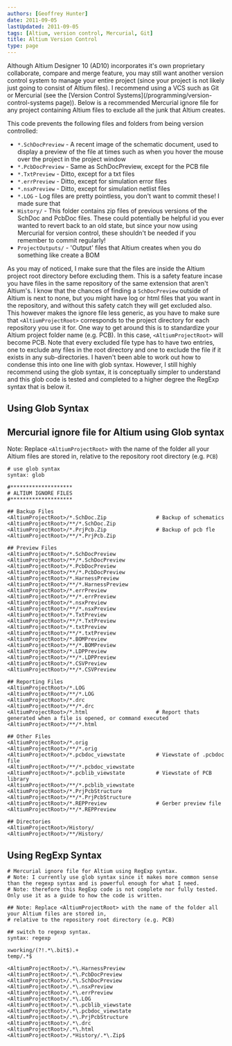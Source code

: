 ```yaml
---
authors: [Geoffrey Hunter]
date: 2011-09-05
lastUpdated: 2011-09-05
tags: [Altium, version control, Mercurial, Git]
title: Altium Version Control
type: page
---
```


Although Altium Designer 10 (AD10) incorporates it's own proprietary collaborate, compare and merge feature, you may still want another version control system to manage your entire project (since your project is not likely just going to consist of Altium files). I recommend using a VCS such as Git or Mercurial (see the [Version Control Systems](/programming/version-control-systems page)). Below is a recommended Mercurial ignore file for any project containing Altium files to exclude all the junk that Altium creates.

This code prevents the following files and folders from being version controlled:

* `*.SchDocPreview` - A recent image of the schematic document, used to display a preview of the file at times such as when you hover the mouse over the project in the project window
* `*.PcbDocPreview` - Same as SchDocPreview, except for the PCB file
* `*.TxtPreview` - Ditto, except for a txt files
* `*.errPreview` - Ditto, except for simulation error files
* `*.nsxPreview` - Ditto, except for simulation netlist files
* `*.LOG` - Log files are pretty pointless, you don't want to commit these! I made sure that
* `History/` - This folder contains zip files of previous versions of the SchDoc and PcbDoc files. These could potentially be helpful id you ever wanted to revert back to an old state, but since your now using Mercurial for version control, these shouldn't be needed if you remember to commit regularly!
* `ProjectOutputs/` - 'Output' files that Altium creates when you do something like create a BOM

As you may of noticed, I make sure that the files are inside the Altium project root directory before excluding them. This is a safety feature incase you have files in the same repository of the same extension that aren't Altium's. I know that the chances of finding a `SchDocPreview` outside of Altium is next to none, but you might have log or html files that you want in the repository, and without this safety catch they will get excluded also. This however makes the ignore file less generic, as you have to make sure that `<AltiumProjectRoot>` corresponds to the project directory for each repository you use it for. One way to get around this is to standardize your Altium project folder name (e.g. PCB). In this case, `<AltiumProjectRoot>` will become PCB. Note that every excluded file type has to have two entries, one to exclude any files in the root directory and one to exclude the file if it exists in any sub-directories. I haven't been able to work out how to condense this into one line with glob syntax. However, I still highly recommend using the glob syntax, it is conceptually simpler to understand and this glob code is tested and completed to a higher degree the RegExp syntax that is below it.

## Using Glob Syntax

## Mercurial ignore file for Altium using Glob syntax

Note: Replace `<AltiumProjectRoot>` with the name of the folder all your Altium files are stored in, relative to the repository root directory (e.g. `PCB`)

```text
# use glob syntax  
syntax: glob

#********************  
# ALTIUM IGNORE FILES  
#********************

## Backup Files  
<AltiumProjectRoot>/*.SchDoc.Zip                # Backup of schematics  
<AltiumProjectRoot>/**/*.SchDoc.Zip  
<AltiumProjectRoot>/*.PrjPcb.Zip                # Backup of pcb fle  
<AltiumProjectRoot>/**/*.PrjPcb.Zip

## Preview Files  
<AltiumProjectRoot>/*.SchDocPreview  
<AltiumProjectRoot>/**/*.SchDocPreview  
<AltiumProjectRoot>/*.PcbDocPreview  
<AltiumProjectRoot>/**/*.PcbDocPreview  
<AltiumProjectRoot>/*.HarnessPreview  
<AltiumProjectRoot>/**/*.HarnessPreview  
<AltiumProjectRoot>/*.errPreview  
<AltiumProjectRoot>/**/*.errPreview  
<AltiumProjectRoot>/*.nsxPreview  
<AltiumProjectRoot>/**/*.nsxPreview  
<AltiumProjectRoot>/*.TxtPreview  
<AltiumProjectRoot>/**/*.TxtPreview  
<AltiumProjectRoot>/*.txtPreview  
<AltiumProjectRoot>/**/*.txtPreview  
<AltiumProjectRoot>/*.BOMPreview  
<AltiumProjectRoot>/**/*.BOMPreview  
<AltiumProjectRoot>/*.LDPPreview  
<AltiumProjectRoot>/**/*.LDPPreview  
<AltiumProjectRoot>/*.CSVPreview  
<AltiumProjectRoot>/**/*.CSVPreview

## Reporting Files  
<AltiumProjectRoot>/*.LOG  
<AltiumProjectRoot>/**/*.LOG  
<AltiumProjectRoot>/*.drc  
<AltiumProjectRoot>/**/*.drc  
<AltiumProjectRoot>/*.html                      # Report thats generated when a file is opened, or command executed  
<AltiumProjectRoot>/**/*.html

## Other Files  
<AltiumProjectRoot>/*.orig  
<AltiumProjectRoot>/**/*.orig  
<AltiumProjectRoot>/*.pcbdoc_viewstate          # Viewstate of .pcbdoc file  
<AltiumProjectRoot>/**/*.pcbdoc_viewstate  
<AltiumProjectRoot>/*.pcblib_viewstate          # Viewstate of PCB library  
<AltiumProjectRoot>/**/*.pcblib_viewstate  
<AltiumProjectRoot>/*.PrjPcbStructure  
<AltiumProjectRoot>/**/*.PrjPcbStructure  
<AltiumProjectRoot>/*.REPPreview                # Gerber preview file  
<AltiumProjectRoot>/**/*.REPPreview

## Directories  
<AltiumProjectRoot>/History/  
<AltiumProjectRoot>/**/History/
```

## Using RegExp Syntax

```
# Mercurial ignore file for Altium using RegExp syntax.  
# Note: I currently use glob syntax since it makes more common sense than the regexp syntax and is powerful enough for what I need.  
# Note: therefore this RegExp code is not complete nor fully tested. Only use it as a guide to how the code is written.

## Note: Replace <AltiumProjectRoot> with the name of the folder all your Altium files are stored in,  
# relative to the repository root directory (e.g. PCB)

## switch to regexp syntax.  
syntax: regexp

xworking/(?!.*\.bit$).+  
temp/.*$

<AltiumProjectRoot>/.*\.HarnessPreview  
<AltiumProjectRoot>/.*\.PcbDocPreview  
<AltiumProjectRoot>/.*\.SchDocPreview  
<AltiumProjectRoot>/.*\.nsxPreview  
<AltiumProjectRoot>/.*\.errPreview  
<AltiumProjectRoot>/.*\.LOG  
<AltiumProjectRoot>/.*\.pcblib_viewstate  
<AltiumProjectRoot>/.*\.pcbdoc_viewstate  
<AltiumProjectRoot>/.*\.PrjPcbStructure  
<AltiumProjectRoot>/.*\.drc  
<AltiumProjectRoot>/.*\.html  
<AltiumProjectRoot>/.*History/.*\.Zip$
```
